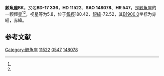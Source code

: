 {{Starbox begin
| name = 鯨魚座BK
}}
{{Starbox observe
| epoch = [[J2000.0|J2000.0]]
| constell = [[鯨魚座|鯨魚座]]<ref name=SIMBAD>{{cite web
 | url=http://simbad.u-strasbg.fr/simbad/sim-id?Ident=HR+547
 | title=Pulsating variable Star
 | publisher=Centre de Données astronomiques de Strasbourg
 | work=SIMBAD
 | accessdate=2012-07-13
 | archive-date=2016-03-16
 | archive-url=https://web.archive.org/web/20160316225051/http://simbad.u-strasbg.fr/simbad/sim-id?Ident=HR+547
 | dead-url=no
 }}</ref><ref name=DATA>{{cite web
 | url=http://vizier.u-strasbg.fr/viz-bin/VizieR-5?-out.add=.&-source=5050&-corr=PK=HR&-out.max=9999&HR=547
 | title=VizieR Detailed Page
 | accessdate=2012-07-13
 | archive-date=2016-03-05
 | archive-url=https://web.archive.org/web/20160305033539/http://vizier.u-strasbg.fr/viz-bin/VizieR-5?-out.add=.&-source=5050&-corr=PK=HR&-out.max=9999&HR=547
 | dead-url=no
 }}</ref>
| 星官 = 
| ra = {{RA|1|52|52.1}}<ref name=SIMBAD /><ref name=DATA />
| dec = {{DEC|-16|55|45}}<ref name=SIMBAD /><ref name=DATA />
| appmag_v = 5.8<ref name=SIMBAD /><ref name=DATA />
}}
{{Starbox character
| class = F0IIIn<ref name=SIMBAD /><ref name=DATA />
| b-v = 0.27<ref name=SIMBAD /><ref name=DATA />
| u-b = 0.09<ref name=SIMBAD /><ref name=DATA />
| r-i = <ref name=SIMBAD /><ref name=DATA />
| variable = 
}}
{{Starbox astrometry
| radial_v = 0.09
| prop_mo_ra = -4
| parallax = 
| p_error = 
}}
{{Starbox catalog
| names =BD-17 336，[[SAO星表|SAO]] 148078，[[HD星表|HD]] 11522，[[HR星表|HR]] 547}}
{{Starbox reference |Simbad=HR+547}}
{{Starbox end}}

'''鯨魚座BK'''，又名'''BD-17 336'''，'''HD 11522'''、'''SAO 148078'''、'''HR 547'''，是[[鯨魚座|鯨魚座]]的一颗恒星<ref name=SIMBAD /><ref name=DATA />，视星等为5.8，位于[[銀道座標系|銀經]]180.42，[[銀道座標系|銀緯]]-72.52，其[[B1900.0|B1900.0]]坐标为赤經{{RA|1|48|3.6}}，赤緯{{DEC|-17|-72.52|17}}。

== 参考文献 ==
{{reflist}}

{{star-stub}}

{{鯨魚座恒星}}
[[Category:鯨魚座|Category:鯨魚座]]
[[Category:HD和HDE天體|11522]]
[[Category:HR天體|0547]]
[[Category:SAO天體|148078]]
